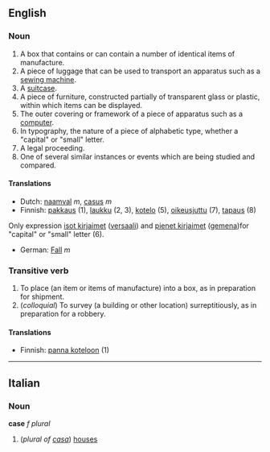 ==English==
===Noun===
#A box that contains or can contain a number of identical items of manufacture.
#A piece of luggage that can be used to transport an apparatus such as a [[sewing machine]].
#A [[suitcase]].
#A piece of furniture, constructed partially of transparent glass or plastic, within which items can be displayed.
#The outer covering or framework of a piece of apparatus such as a [[computer]].
#In typography, the nature of a piece of alphabetic type, whether a "capital" or "small" letter.
#A legal proceeding.
#One of several similar instances or events which are being studied and compared.

====Translations====
*Dutch: [[naamval]] ''m'', [[casus]] ''m''
*Finnish: [[pakkaus]] (1), [[laukku]] (2, 3), [[kotelo]] (5), [[oikeusjuttu]] (7), [[tapaus]] (8)
Only expression [[isot kirjaimet]] ([[versaali]]) and [[pienet kirjaimet]] ([[gemena]])for "capital" or "small" letter (6).
*German: [[Fall#German|Fall]] ''m''

===Transitive verb===
#To place (an item or items of manufacture) into a box, as in preparation for shipment.
#(''colloquial'') To survey (a building or other location) surreptitiously, as in preparation for a robbery.

====Translations====

*Finnish: [[panna koteloon]] (1)

----

==Italian==
===Noun===
'''case''' ''f plural''

#(''plural of [[casa#Italian|casa]]'') [[house]]s